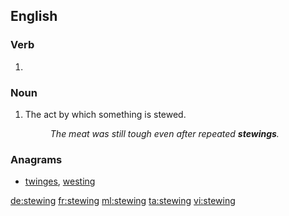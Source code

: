 ==English==

===Verb===
{{head|en|present participle}}

# {{present participle of|stew|lang=en}}

===Noun===
{{en-noun}}

# The act by which something is stewed.
#: ''The meat was still tough even after repeated '''stewings'''.''

===Anagrams===
* [[twinges#English|twinges]], [[westing#English|westing]]

[[de:stewing]]
[[fr:stewing]]
[[ml:stewing]]
[[ta:stewing]]
[[vi:stewing]]